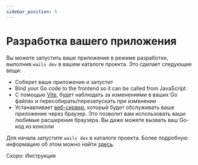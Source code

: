 ```yaml
---
sidebar_position: 5
---
```


# Разработка вашего приложения

Вы можете запустить ваше приложение в режиме разработки, выполнив `wails dev` в вашем каталоге проекта. Это сделает следующие вещи:

- Соберет ваше приложение и запустит
- Bind your Go code to the frontend so it can be called from JavaScript
- С помощью [Vite](https://vitejs.dev/), будет наблюдать за изменениями в ваших Go файлах и пересобирать/перезапускать при изменении
- Устанавливает [веб-сервер](http://localhost:34115), который будет обслуживать ваше приложение через браузер. Это позволит вам использовать ваши любимые расширения браузера. Вы даже можете вызвать ваш Go-код из консоли

Для начала запустите `wails dev` в каталоге проекта. Более подробную информацию об этом можно найти [здесь](../reference/cli.mdx#dev).

Скоро: Инструкция
